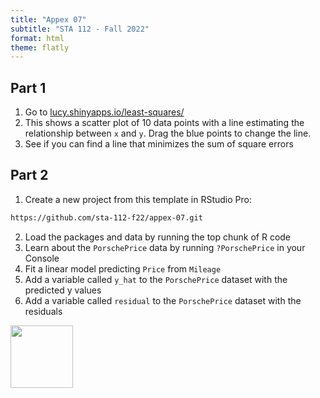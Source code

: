 ```yaml
---
title: "Appex 07"
subtitle: "STA 112 - Fall 2022"
format: html
theme: flatly
---
```


## Part 1

1. Go to [lucy.shinyapps.io/least-squares/](https://lucy.shinyapps.io/least-squares/)
2. This shows a scatter plot of 10 data points with a line estimating the relationship between `x` and `y`. Drag the blue points to change the line.
3. See if you can find a line that minimizes the sum of square errors

## Part 2

1. Create a new project from this template in RStudio Pro:

```bash
https://github.com/sta-112-f22/appex-07.git
```
2. Load the packages and data by running the top chunk of R code
3. Learn about the `PorschePrice` data by running `?PorschePrice` in your Console 
4. Fit a linear model predicting `Price` from `Mileage`
5. Add a variable called `y_hat` to the `PorschePrice` dataset with the predicted y values
6. Add a variable called `residual` to the `PorschePrice` dataset with the residuals

[![](img/favicon.png){width="100" fig-align="right"}](https://bit.ly/sta-112-f22)